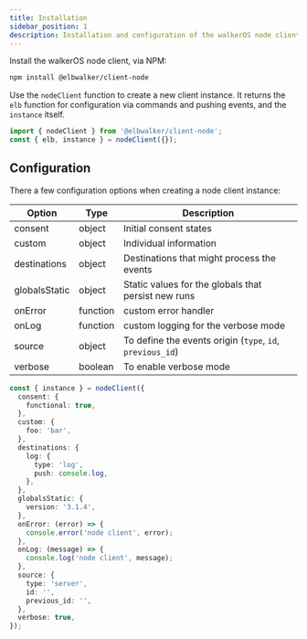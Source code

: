 ```yaml
---
title: Installation
sidebar_position: 1
description: Installation and configuration of the walkerOS node client.
---
```



Install the walkerOS node client, via NPM:

```bash
npm install @elbwalker/client-node
```

Use the `nodeClient` function to create a new client instance. It returns the
`elb` function for configuration
via&nbsp;<Link to="/docs/sources/node/commands">commands</Link> and pushing
events, and the `instance` itself.

```ts
import { nodeClient } from '@elbwalker/client-node';
const { elb, instance } = nodeClient({});
```

## Configuration

There a few configuration options when creating a node client instance:

| Option        | Type     | Description                                               |
| ------------- | -------- | --------------------------------------------------------- |
| consent       | object   | Initial consent states                                    |
| custom        | object   | Individual information                                    |
| destinations  | object   | Destinations that might process the events                |
| globalsStatic | object   | Static values for the globals that persist new runs       |
| onError       | function | custom error handler                                      |
| onLog         | function | custom logging for the verbose mode                       |
| source        | object   | To define the events origin (`type`, `id`, `previous_id`) |
| verbose       | boolean  | To enable verbose mode                                    |

```ts
const { instance } = nodeClient({
  consent: {
    functional: true,
  },
  custom: {
    foo: 'bar',
  },
  destinations: {
    log: {
      type: 'log',
      push: console.log,
    },
  },
  globalsStatic: {
    version: '3.1.4',
  },
  onError: (error) => {
    console.error('node client', error);
  },
  onLog: (message) => {
    console.log('node client', message);
  },
  source: {
    type: 'server',
    id: '',
    previous_id: '',
  },
  verbose: true,
});
```
